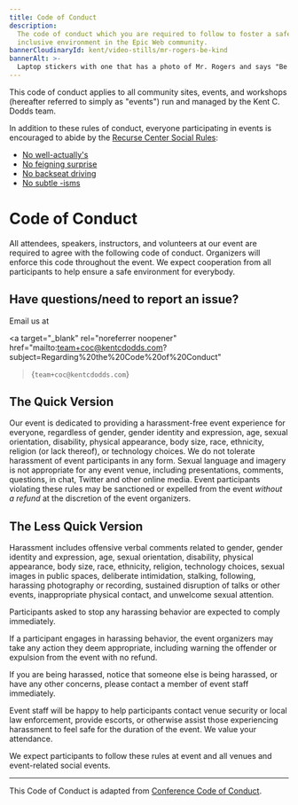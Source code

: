 ```yaml
---
title: Code of Conduct
description:
  The code of conduct which you are required to follow to foster a safe and
  inclusive environment in the Epic Web community.
bannerCloudinaryId: kent/video-stills/mr-rogers-be-kind
bannerAlt: >-
  Laptop stickers with one that has a photo of Mr. Rogers and says "Be Kind"
---
```


This code of conduct applies to all community sites, events, and workshops
(hereafter referred to simply as "events") run and managed by the Kent C. Dodds
team.

In addition to these rules of conduct, everyone participating in events is
encouraged to abide by the
[Recurse Center Social Rules](https://www.recurse.com/social-rules):

- [No well-actually's](https://www.recurse.com/social-rules#no-well-actuallys)
- [No feigning surprise](https://www.recurse.com/social-rules#no-feigning-surprise)
- [No backseat driving](https://www.recurse.com/social-rules#no-backseat-driving)
- [No subtle -isms](https://www.recurse.com/social-rules#no-subtle-isms)

# Code of Conduct

All attendees, speakers, instructors, and volunteers at our event are required
to agree with the following code of conduct. Organizers will enforce this code
throughout the event. We expect cooperation from all participants to help ensure
a safe environment for everybody.

## Have questions/need to report an issue?

Email us at

<a
	target="_blank"
	rel="noreferrer noopener"
	href="mailto:team+coc@kentcdodds.com?subject=Regarding%20the%20Code%20of%20Conduct"
>{`team+coc@kentcdodds.com`}</a>

## The Quick Version

Our event is dedicated to providing a harassment-free event experience for
everyone, regardless of gender, gender identity and expression, age, sexual
orientation, disability, physical appearance, body size, race, ethnicity,
religion (or lack thereof), or technology choices. We do not tolerate harassment
of event participants in any form. Sexual language and imagery is not
appropriate for any event venue, including presentations, comments, questions,
in chat, Twitter and other online media. Event participants violating these
rules may be sanctioned or expelled from the event _without a refund_ at the
discretion of the event organizers.

## The Less Quick Version

Harassment includes offensive verbal comments related to gender, gender identity
and expression, age, sexual orientation, disability, physical appearance, body
size, race, ethnicity, religion, technology choices, sexual images in public
spaces, deliberate intimidation, stalking, following, harassing photography or
recording, sustained disruption of talks or other events, inappropriate physical
contact, and unwelcome sexual attention.

Participants asked to stop any harassing behavior are expected to comply
immediately.

If a participant engages in harassing behavior, the event organizers may take
any action they deem appropriate, including warning the offender or expulsion
from the event with no refund.

If you are being harassed, notice that someone else is being harassed, or have
any other concerns, please contact a member of event staff immediately.

Event staff will be happy to help participants contact venue security or local
law enforcement, provide escorts, or otherwise assist those experiencing
harassment to feel safe for the duration of the event. We value your attendance.

We expect participants to follow these rules at event and all venues and
event-related social events.

---

This Code of Conduct is adapted from
[Conference Code of Conduct](https://confcodeofconduct.com).
